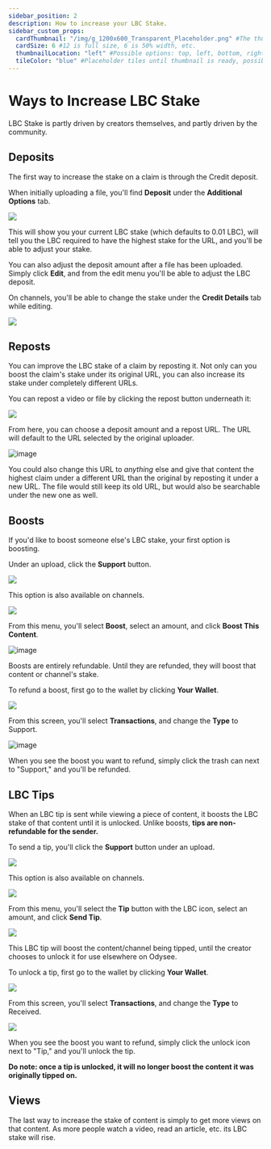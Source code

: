 ---
sidebar_position: 2
description: How to increase your LBC Stake.
sidebar_custom_props:
  cardThumbnail: "/img/g_1200x600_Transparent_Placeholder.png" #The thumbnail on the category card.
  cardSize: 6 #12 is full size, 6 is 50% width, etc.
  thumbnailLocation: "left" #Possible options: top, left, bottom, right, none
  tileColor: "blue" #Placeholder tiles until thumbnail is ready, possible options: blue, cream, darkpurple, lightpurple, mauve, orange, pink, none
---

# Ways to Increase LBC Stake

LBC Stake is partly driven by creators themselves, and partly driven by the community.

## Deposits

The first way to increase the stake on a claim is through the Credit deposit.

When initially uploading a file, you'll find **Deposit** under the **Additional Options** tab.

![](/img/en/category-uploading7.png)

This will show you your current LBC stake (which defaults to 0.01 LBC), will tell you the LBC required to have the highest stake for the URL, and you'll be able to adjust your stake.

You can also adjust the deposit amount after a file has been uploaded. Simply click **Edit**, and from the edit menu you'll be able to adjust the LBC deposit.

On channels, you'll be able to change the stake under the **Credit Details** tab while editing.

![](/img/en/category-channels6.png)

## Reposts

You can improve the LBC stake of a claim by reposting it. Not only can you boost the claim's stake under its original URL, you can also increase its stake under completely different URLs.

You can repost a video or file by clicking the repost button underneath it:

![](/img/en/category-interaction7.png)

From here, you can choose a deposit amount and a repost URL. The URL will default to the URL selected by the original uploader.

![image](https://user-images.githubusercontent.com/80921344/193661010-db6f2ce5-1b54-492b-8bf6-aef502e5c113.png)

You could also change this URL to *anything* else and give that content the highest claim under a different URL than the original by reposting it under a new URL. The file would still keep its old URL, but would also be searchable under the new one as well.

## Boosts

If you'd like to boost someone else's LBC stake, your first option is boosting.

Under an upload, click the **Support** button.

![](/img/en/category-monetization5.png)

This option is also available on channels.

![](/img/en/category-monetization6.png)

From this menu, you'll select **Boost**, select an amount, and click **Boost This Content**.

![image](https://user-images.githubusercontent.com/80921344/193661312-6eb519f8-8eec-4d11-a6c0-22fff2175d73.png)

Boosts are entirely refundable. Until they are refunded, they will boost that content or channel's stake.

To refund a boost, first go to the wallet by clicking **Your Wallet**.

![](/img/en/category-wallet1.png)

From this screen, you'll select **Transactions**, and change the **Type** to Support.

![image](https://user-images.githubusercontent.com/80921344/193661629-51ccc777-5c2d-47a2-8135-ed28d91dd6a0.png)

When you see the boost you want to refund, simply click the trash can next to "Support," and you'll be refunded.

## LBC Tips

When an LBC tip is sent while viewing a piece of content, it boosts the LBC stake of that content until it is unlocked. Unlike boosts, **tips are non-refundable for the sender.**

To send a tip, you'll click the **Support** button under an upload.

![](/img/en/category-monetization5.png)

This option is also available on channels.

![](/img/en/category-monetization6.png)

From this menu, you'll select the **Tip** button with the LBC icon, select an amount, and click **Send Tip**.

![](/img/en/category-monetization8.png)

This LBC tip will boost the content/channel being tipped, until the creator chooses to unlock it for use elsewhere on Odysee.

To unlock a tip, first go to the wallet by clicking **Your Wallet**.

![](/img/en/category-wallet1.png)

From this screen, you'll select **Transactions**, and change the **Type** to Received.

![](/img/en/odysee-monetization9.png)

When you see the boost you want to refund, simply click the unlock icon next to "Tip," and you'll unlock the tip.

**Do note: once a tip is unlocked, it will no longer boost the content it was originally tipped on.**

## Views

The last way to increase the stake of content is simply to get more views on that content. As more people watch a video, read an article, etc. its LBC stake will rise.
